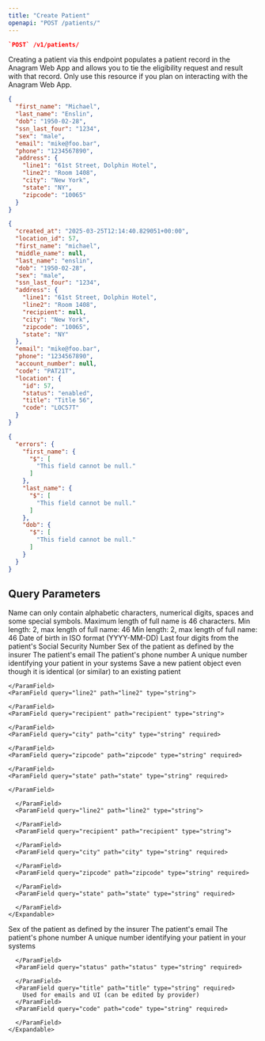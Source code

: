 ```yaml
---
title: "Create Patient"
openapi: "POST /patients/"
---
```


<CodeGroup>

```json Endpoint
`POST` /v1/patients/
```

</CodeGroup>

Creating a patient via this endpoint populates a patient record in the Anagram Web App and allows you to tie the eligibility request and result with that record. Only use this resource if you plan on interacting with the Anagram Web App.

<RequestExample>

```json Request Example
{
  "first_name": "Michael",
  "last_name": "Enslin",
  "dob": "1950-02-28",
  "ssn_last_four": "1234",
  "sex": "male",
  "email": "mike@foo.bar",
  "phone": "1234567890",
  "address": {
    "line1": "61st Street, Dolphin Hotel",
    "line2": "Room 1408",
    "city": "New York",
    "state": "NY",
    "zipcode": "10065"
  }
}
```

</RequestExample>

<ResponseExample>

```json 200
{
  "created_at": "2025-03-25T12:14:40.829051+00:00",
  "location_id": 57,
  "first_name": "michael",
  "middle_name": null,
  "last_name": "enslin",
  "dob": "1950-02-28",
  "sex": "male",
  "ssn_last_four": "1234",
  "address": {
    "line1": "61st Street, Dolphin Hotel",
    "line2": "Room 1408",
    "recipient": null,
    "city": "New York",
    "zipcode": "10065",
    "state": "NY"
  },
  "email": "mike@foo.bar",
  "phone": "1234567890",
  "account_number": null,
  "code": "PAT21T",
  "location": {
    "id": 57,
    "status": "enabled",
    "title": "Title 56",
    "code": "LOC57T"
  }
}
```


```json 400
{
  "errors": {
    "first_name": {
      "$": [
        "This field cannot be null."
      ]
    },
    "last_name": {
      "$": [
        "This field cannot be null."
      ]
    },
    "dob": {
      "$": [
        "This field cannot be null."
      ]
    }
  }
}
```

</ResponseExample>

## Query Parameters

<ParamField query="first_name" path="first_name" type="string" required="required">
  Name can only contain alphabetic characters, numerical digits, spaces and some special symbols. Maximum length of full name is 46 characters.
</ParamField>

<ParamField query="middle_name" path="middle_name" type="string">
  Min length: 2, max length of full name: 46
</ParamField>

<ParamField query="last_name" path="last_name" type="string" required="required">
  Min length: 2, max length of full name: 46
</ParamField>

<ParamField query="dob" path="dob" type="string <date>" required="required">
  Date of birth in ISO format (YYYY-MM-DD)
</ParamField>

<ParamField query="ssn_last_four" path="ssn_last_four" type="string">
  Last four digits from the patient's Social Security Number
</ParamField>

<ParamField query="sex" path="sex" type="string">
  Sex of the patient as defined by the insurer
</ParamField>

<ParamField query="email" path="email" type="string">
  The patient's email
</ParamField>

<ParamField query="phone" path="phone" type="string">
  The patient's phone number
</ParamField>

<ParamField query="account_number" path="account_number" type="string">
  A unique number identifying your patient in your systems
</ParamField>

<ParamField query="force_similar" path="force_similar" type="boolean">
  Save a new patient object even though it is identical (or similar) to an existing patient
</ParamField>

<ParamField query="address" path="address" type="object">
  <Expandable title="Address Properties" defaultOpen="true">
    <ParamField query="line1" path="line1" type="string" required>
      
    </ParamField>
    <ParamField query="line2" path="line2" type="string">
      
    </ParamField>
    <ParamField query="recipient" path="recipient" type="string">
      
    </ParamField>
    <ParamField query="city" path="city" type="string" required>
      
    </ParamField>
    <ParamField query="zipcode" path="zipcode" type="string" required>
      
    </ParamField>
    <ParamField query="state" path="state" type="string" required>
      
    </ParamField>
  </Expandable>
</ParamField>

<Accordion title="200 JSON Object Response Schema" icon="check">
  <ParamField query="created_at" path="created_at" type="string" required>
    
  </ParamField>
  <ParamField query="location_id" path="location_id" type="integer" required>
    
  </ParamField>
  <ParamField query="first_name" path="first_name" type="string" required>
    
  </ParamField>
  <ParamField query="middle_name" path="middle_name" type="string">
    
  </ParamField>
  <ParamField query="last_name" path="last_name" type="string" required>
    
  </ParamField>
  <ParamField query="dob" path="dob" type="string" required>
    
  </ParamField>
  <ParamField query="ssn_last_four" path="ssn_last_four" type="string">
    
  </ParamField>
  <ParamField query="address" path="address" type="object">
    <Expandable title="Address Properties" defaultOpen="true">
      <ParamField query="line1" path="line1" type="string" required>
        
      </ParamField>
      <ParamField query="line2" path="line2" type="string">
        
      </ParamField>
      <ParamField query="recipient" path="recipient" type="string">
        
      </ParamField>
      <ParamField query="city" path="city" type="string" required>
        
      </ParamField>
      <ParamField query="zipcode" path="zipcode" type="string" required>
        
      </ParamField>
      <ParamField query="state" path="state" type="string" required>
        
      </ParamField>
    </Expandable>
  </ParamField>
  <ParamField query="sex" path="sex" type="string">
    Sex of the patient as defined by the insurer
  </ParamField>
  <ParamField query="email" path="email" type="string">
    The patient's email
  </ParamField>
  <ParamField query="phone" path="phone" type="string">
    The patient's phone number
  </ParamField>
  <ParamField query="account_number" path="account_number" type="string">
    A unique number identifying your patient in your systems
  </ParamField>
  <ParamField query="code" path="code" type="string" required>
    
  </ParamField>
  <ParamField query="Location" path="Location" type="object">
    <Expandable title="Location Properties" defaultOpen="true">
      <ParamField query="id" path="id" type="integer" required>
        
      </ParamField>
      <ParamField query="status" path="status" type="string" required>
        
      </ParamField>
      <ParamField query="title" path="title" type="string" required>
        Used for emails and UI (can be edited by provider)
      </ParamField>
      <ParamField query="code" path="code" type="string" required>
        
      </ParamField>
    </Expandable>
  </ParamField>
</Accordion>